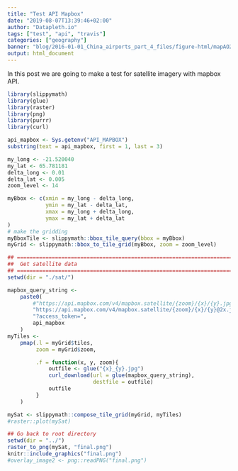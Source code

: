 ```yaml
---
title: "Test API Mapbox"
date: "2019-08-07T13:39:46+02:00"
author: "Datapleth.io"
tags: ["test", "api", "travis"]
categories: ["geography"]
banner: "blog/2016-01-01_China_airports_part_4_files/figure-html/mapAO2-2.png"
output: html_document
---
```



In this post we are going to make a test for satellite imagery with mapbox API.

```r
library(slippymath)
library(glue)
library(raster)
library(png)
library(purrr)
library(curl)
```



```r
api_mapbox <- Sys.getenv("API_MAPBOX")
substring(text = api_mapbox, first = 1, last = 3)

my_long <- -21.520040
my_lat <- 65.781181
delta_long <- 0.01
delta_lat <- 0.005
zoom_level <- 14

myBbox <- c(xmin = my_long - delta_long,
            ymin = my_lat - delta_lat,
            xmax = my_long + delta_long,
            ymax = my_lat + delta_lat
)
# make the gridding
myBboxTile <- slippymath::bbox_tile_query(bbox = myBbox)
myGrid <- slippymath::bbox_to_tile_grid(myBbox, zoom = zoom_level)

```

```r
## =====================================================================
##  Get satellite data
## =====================================================================
setwd(dir = "./sat/")

mapbox_query_string <-
    paste0(
        #"https://api.mapbox.com/v4/mapbox.satellite/{zoom}/{x}/{y}.jpg90",
        "https://api.mapbox.com/v4/mapbox.satellite/{zoom}/{x}/{y}@2x.jpg90",
        "?access_token=",
        api_mapbox
    )
myTiles <-
    pmap(.l = myGrid$tiles,
         zoom = myGrid$zoom,

         .f = function(x, y, zoom){
             outfile <- glue("{x}_{y}.jpg")
             curl_download(url = glue(mapbox_query_string),
                           destfile = outfile)
             outfile
         }
    )

mySat <- slippymath::compose_tile_grid(myGrid, myTiles)
#raster::plot(mySat)

## Go back to root directory
setwd(dir = "../")
raster_to_png(mySat, "final.png")
knitr::include_graphics("final.png")
#overlay_image2 <- png::readPNG("final.png")
```

